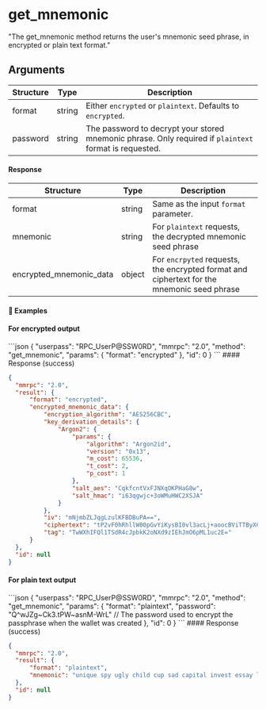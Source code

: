 
# get\_mnemonic

"The get_mnemonic method returns the user's mnemonic seed phrase, in encrypted or plain text format."

## Arguments

| Structure | Type   | Description                                                                                                        |
| --------- | ------ | ------------------------------------------------------------------------------------------------------------------ |
| format    | string | Either `encrypted` or `plaintext`. Defaults to `encrypted`.                                                        |
| password  | string | The password to decrypt your stored mnemonic phrase. Only required if `plaintext` format is requested.             |

#### Response

| Structure               | Type   | Description                                                                                  |
| ----------------------- | ------ | -------------------------------------------------------------------------------------------- |
| format                  | string | Same as the input `format` parameter.                                                        |
| mnemonic                | string | For `plaintext` requests, the decrypted mnemonic seed phrase                                 |
| encrypted_mnemonic_data | object | For `encrpyted` requests, the encrypted format and ciphertext for the mnemonic seed phrase   |



#### 📌 Examples

#### For encrypted output

<CodeGroup title="" tag="POST" label="get_mnemonic" mm2MethodDecorate="true">
  ```json
  {
    "userpass": "RPC_UserP@SSW0RD",
    "mmrpc": "2.0",
    "method": "get_mnemonic",
    "params": {
        "format": "encrypted"
    },
    "id": 0
  }
  ```
</CodeGroup>

<CollapsibleSection expandedText="Hide Response" collapsedText="Show Response">
  #### Response (success)

  ```json
  {
    "mmrpc": "2.0",
    "result": {
        "format": "encrypted",
        "encrypted_mnemonic_data": {
            "encryption_algorithm": "AES256CBC",
            "key_derivation_details": {
                "Argon2": {
                    "params": {
                        "algorithm": "Argon2id",
                        "version": "0x13",
                        "m_cost": 65536,
                        "t_cost": 2,
                        "p_cost": 1
                    },
                    "salt_aes": "CqkfcntVxFJNXqOKPHaG8w",
                    "salt_hmac": "i63qgwjc+3oWMuHWC2XSJA"
                }
            },
            "iv": "mNjmbZLJqgLzulKFBDBuPA==",
            "ciphertext": "tP2vF0hRhllW00pGvYiKysBI0vl3acLj+aoocBViTTByXCpjpkLuaMWqe0Vs02cb1wvgPsVqZkE4MPg4sCQxbd18iS7Er6+BbVY3HQ2LSig=",
            "tag": "TwWXhIFQl1TSdR4cJpbkK2oNXd9zIEhJmO6pML1uc2E="
        }
    },
    "id": null
  }
  ```
</CollapsibleSection>

#### For plain text output

<CodeGroup title="" tag="POST" label="get_mnemonic" mm2MethodDecorate="true">
  ```json
  {
    "userpass": "RPC_UserP@SSW0RD",
    "mmrpc": "2.0",
    "method": "get_mnemonic",
    "params": {
        "format": "plaintext",
        "password": "Q^wJZg~Ck3.tPW~asnM-WrL" // The password used to encrypt the passphrase when the wallet was created
    },
    "id": 0
  }
  ```
</CodeGroup>

<CollapsibleSection expandedText="Hide Response" collapsedText="Show Response">
  #### Response (success)

  ```json
  {
    "mmrpc": "2.0",
    "result": {
        "format": "plaintext",
        "mnemonic": "unique spy ugly child cup sad capital invest essay lunch doctor know"
    },
    "id": null
  }
  ```
</CollapsibleSection>
